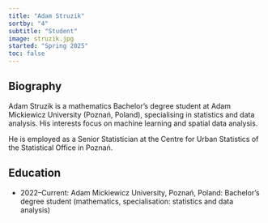 ```yaml
---
title: "Adam Struzik"
sortby: "4"
subtitle: "Student"
image: struzik.jpg
started: "Spring 2025"
toc: false
---
```


## Biography

Adam Struzik is a mathematics Bachelor's degree student at Adam
Mickiewicz University (Poznań, Poland), specialising in statistics and
data analysis. His interests focus on machine learning and spatial data
analysis.

He is employed as a Senior Statistician at the Centre for Urban
Statistics of the Statistical Office in Poznań.

## Education

-   2022–Current: Adam Mickiewicz University, Poznań, Poland: Bachelor's degree student (mathematics, specialisation: statistics and data analysis)  
